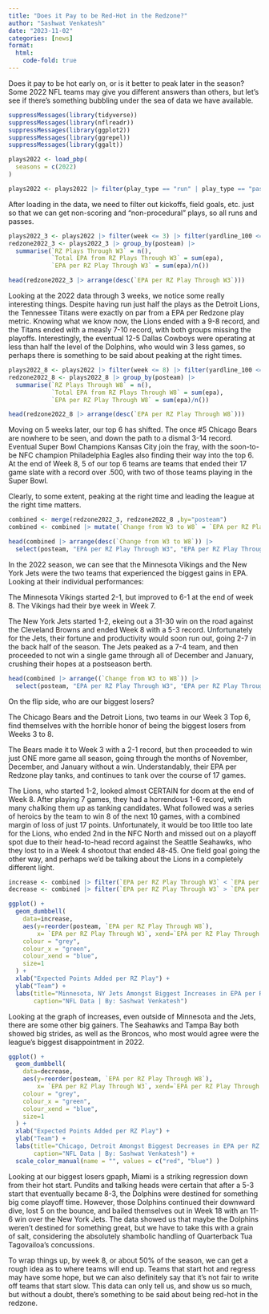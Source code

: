 ```yaml
---
title: "Does it Pay to be Red-Hot in the Redzone?"
author: "Sashwat Venkatesh"
date: "2023-11-02"
categories: [news]
format:
  html:
    code-fold: true
---
```


Does it pay to be hot early on, or is it better to peak later in the season? Some 2022 NFL teams may give you different answers than others, but let's see if there's something bubbling under the sea of data we have available.

```r
suppressMessages(library(tidyverse))
suppressMessages(library(nflreadr))
suppressMessages(library(ggplot2))
suppressMessages(library(ggrepel))
suppressMessages(library(ggalt))
```

```r
plays2022 <- load_pbp(
  seasons = c(2022)
)
```

```r
plays2022 <- plays2022 |> filter(play_type == "run" | play_type == "pass")
```

After loading in the data, we need to filter out kickoffs, field goals, etc. just so that we can get non-scoring and "non-procedural" plays, so all runs and passes.

```r
plays2022_3 <- plays2022 |> filter(week <= 3) |> filter(yardline_100 <= 20)
redzone2022_3 <- plays2022_3 |> group_by(posteam) |> 
  summarise(`RZ Plays Through W3` = n(), 
            `Total EPA from RZ Plays Through W3` = sum(epa), 
            `EPA per RZ Play Through W3` = sum(epa)/n())

head(redzone2022_3 |> arrange(desc(`EPA per RZ Play Through W3`)))
```
Looking at the 2022 data through 3 weeks, we notice some really interesting things. Despite having run just half the plays as the Detroit Lions, the Tennessee Titans were exactly on par from a EPA per Redzone play metric. Knowing what we know now, the Lions ended with a 9-8 record, and the Titans ended with a measly 7-10 record, with both groups missing the playoffs. Interestingly, the eventual 12-5 Dallas Cowboys were operating at less than half the level of the Dolphins, who would win 3 less games, so perhaps there is something to be said about peaking at the right times.


```r
plays2022_8 <- plays2022 |> filter(week <= 8) |> filter(yardline_100 <= 20)
redzone2022_8 <- plays2022_8 |> group_by(posteam) |> 
  summarise(`RZ Plays Through W8` = n(), 
            `Total EPA from RZ Plays Through W8` = sum(epa),
            `EPA per RZ Play Through W8` = sum(epa)/n())

head(redzone2022_8 |> arrange(desc(`EPA per RZ Play Through W8`)))
```
Moving on 5 weeks later, our top 6 has shifted. The once #5 Chicago Bears are nowhere to be seen, and down the path to a dismal 3-14 record. Eventual Super Bowl Champions Kansas City join the fray, with the soon-to-be NFC champion Philadelphia Eagles also finding their way into the top 6. At the end of Week 8, 5 of our top 6 teams are teams that ended their 17 game slate with a record over .500, with two of those teams playing in the Super Bowl.

Clearly, to some extent, peaking at the right time and leading the league at the right time matters.


```r
combined <- merge(redzone2022_3, redzone2022_8 ,by="posteam")
combined <- combined |> mutate(`Change from W3 to W8` = `EPA per RZ Play Through W8` - `EPA per RZ Play Through W3`)
```
```r
head(combined |> arrange(desc(`Change from W3 to W8`)) |>
  select(posteam, "EPA per RZ Play Through W3", "EPA per RZ Play Through W8", "Change from W3 to W8"))
```
In the 2022 season, we can see that the Minnesota Vikings and the New York Jets were the two teams that experienced the biggest gains in EPA. Looking at their individual performances:

The Minnesota Vikings started 2-1, but improved to 6-1 at the end of week 8. The Vikings had their bye week in Week 7.

The New York Jets started 1-2, ekeing out a 31-30 win on the road against the Cleveland Browns and ended Week 8 with a 5-3 record. Unfortunately for the Jets, their fortune and productivity would soon run out, going 2-7 in the back half of the season. The Jets peaked as a 7-4 team, and then proceeded to not win a single game through all of December and January, crushing their hopes at a postseason berth.

```r
head(combined |> arrange((`Change from W3 to W8`)) |>
  select(posteam, "EPA per RZ Play Through W3", "EPA per RZ Play Through W8", "Change from W3 to W8"))
```

On the flip side, who are our biggest losers?

The Chicago Bears and the Detroit Lions, two teams in our Week 3 Top 6, find themselves with the horrible honor of being the biggest losers from Weeks 3 to 8. 

The Bears made it to Week 3 with a 2-1 record, but then proceeded to win just ONE more game all season, going through the months of November, December, and January without a win. Understandably, their EPA per Redzone play tanks, and continues to tank over the course of 17 games.

The Lions, who started 1-2, looked almost CERTAIN for doom at the end of Week 8. After playing 7 games, they had a horrendous 1-6 record, with many chalking them up as tanking candidates. What followed was a series of heroics by the team to win 8 of the next 10 games, with a combined margin of loss of just 17 points. Unfortunately, it would be too little too late for the Lions, who ended 2nd in the NFC North and missed out on a playoff spot due to their head-to-head record against the Seattle Seahawks, who they lost to in a Week 4 shootout that ended 48-45. One field goal going the other way, and perhaps we'd be talking about the Lions in a completely different light.

```r
increase <- combined |> filter(`EPA per RZ Play Through W3` < `EPA per RZ Play Through W8`)
decrease <- combined |> filter(`EPA per RZ Play Through W3` > `EPA per RZ Play Through W8`)

ggplot() + 
  geom_dumbbell(
    data=increase, 
    aes(y=reorder(posteam, `EPA per RZ Play Through W8`), 
        x= `EPA per RZ Play Through W3`, xend=`EPA per RZ Play Through W8`),
    colour = "grey",
    colour_x = "green",
    colour_xend = "blue",
    size=1
  ) +
  xlab("Expected Points Added per RZ Play") +
  ylab("Team") +
  labs(title="Minnesota, NY Jets Amongst Biggest Increases in EPA per RZ Play", subtitle="18 of the NFL's teams saw an increase in EPA per RZ Play from 2022 Week 3 to Week 8",
       caption="NFL Data | By: Sashwat Venkatesh")

```

Looking at the graph of increases, even outside of Minnesota and the Jets, there are some other big gainers. The Seahawks and Tampa Bay both showed big strides, as well as the Broncos, who most would agree were the league's biggest disappointment in 2022.

```r
ggplot() + 
  geom_dumbbell(
    data=decrease, 
    aes(y=reorder(posteam, `EPA per RZ Play Through W8`), 
        x= `EPA per RZ Play Through W3`, xend=`EPA per RZ Play Through W8`),
    colour = "grey",
    colour_x = "green",
    colour_xend = "blue",
    size=1
  ) +
  xlab("Expected Points Added per RZ Play") +
  ylab("Team") +
  labs(title="Chicago, Detroit Amongst Biggest Decreases in EPA per RZ Play", subtitle="14 of the NFL's teams saw an decrease in EPA per RZ Play from Week 3 to Week 8",
       caption="NFL Data | By: Sashwat Venkatesh") +
  scale_color_manual(name = "", values = c("red", "blue") )
```

Looking at our biggest losers gpaph, Miami is a striking regression down from their hot start. Pundits and talking heads were certain that after a 5-3 start that eventually became 8-3, the Dolphins were destined for something big come playoff time. However, those Dolphins continued their downward dive, lost 5 on the bounce, and bailed themselves out in Week 18 with an 11-6 win over the New York Jets. The data showed us that maybe the Dolphins weren't destined for something great, but we have to take this with a grain of salt, considering the absolutely shambolic handling of Quarterback Tua Tagovailoa's concussions.

To wrap things up, by week 8, or about 50% of the season, we can get a rough idea as to where teams will end up. Teams that start hot and regress may have some hope, but we can also definitely say that it's not fair to write off teams that start slow. This data can only tell us, and show us so much, but without a doubt, there's something to be said about being red-hot in the redzone.
